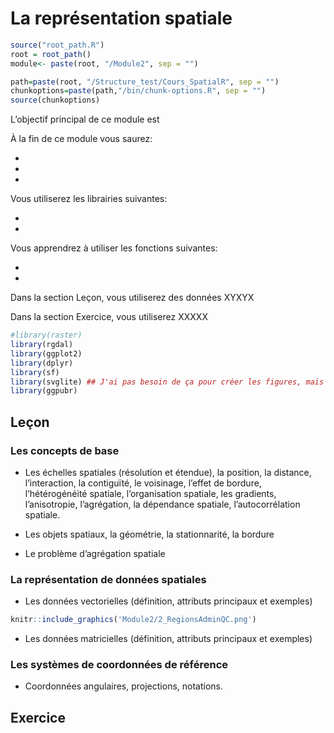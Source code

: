 # La représentation spatiale {#base}


```r
source("root_path.R")
root = root_path()
module<- paste(root, "/Module2", sep = "")
```


```r
path=paste(root, "/Structure_test/Cours_SpatialR", sep = "")
chunkoptions=paste(path,"/bin/chunk-options.R", sep = "")
source(chunkoptions)
```
L'objectif principal de ce module est

À la fin de ce module vous saurez:

-
-
-

Vous utiliserez les librairies suivantes:

- 
-

Vous apprendrez à utiliser les fonctions suivantes:

- 
-

Dans la section Leçon, vous utiliserez des données XYXYX

Dans la section Exercice, vous utiliserez XXXXX

```r
#library(raster)
library(rgdal)
library(ggplot2)
library(dplyr)
library(sf)
library(svglite) ## J'ai pas besoin de ça pour créer les figures, mais pour les inclure dans le markdown, oui.
library(ggpubr)
```


## Leçon

### Les concepts de base 

-	Les échelles spatiales (résolution et étendue), la position, la distance, l’interaction, la contiguïté, le voisinage, l’effet de bordure, l’hétérogénéité spatiale, l’organisation spatiale, les gradients, l’anisotropie, l’agrégation, la dépendance spatiale, l’autocorrélation spatiale.  

-	Les objets spatiaux, la géométrie, la stationnarité, la bordure   
- Le problème d’agrégation spatiale   


### La représentation de données spatiales

-	Les données vectorielles (définition, attributs principaux et exemples)

```r
knitr::include_graphics('Module2/2_RegionsAdminQC.png')
```

-	Les données matricielles (définition, attributs principaux et exemples)

### Les systèmes de coordonnées de référence
-	Coordonnées angulaires, projections, notations.  

## Exercice
